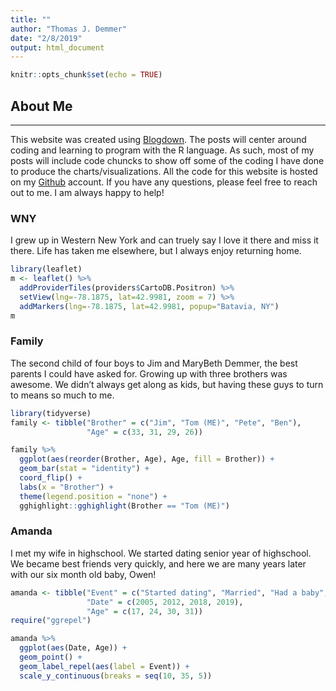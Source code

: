 ```yaml
---
title: ""
author: "Thomas J. Demmer"
date: "2/8/2019"
output: html_document
---
```


```r
knitr::opts_chunk$set(echo = TRUE)
```

## About Me
***

This website was created using [Blogdown](https://bookdown.org/yihui/blogdown/).  The posts will center around coding and learning to program with the R language.  As such, most of my posts will include code chuncks to show off some of the coding I have done to produce the charts/visualizations.  All the code for this website is hosted on my [Github](https://github.com/tdemmer18) account.  If you have any questions, please feel free to reach out to me. I am always happy to help!

### WNY
I grew up in Western New York and can truely say I love it there and miss it there.  Life has taken me elsewhere, but I always enjoy returning home.

```r
library(leaflet)
m <- leaflet() %>%
  addProviderTiles(providers$CartoDB.Positron) %>%
  setView(lng=-78.1875, lat=42.9981, zoom = 7) %>% 
  addMarkers(lng=-78.1875, lat=42.9981, popup="Batavia, NY")
m
```


### Family
The second child of four boys to Jim and MaryBeth Demmer, the best parents I could have asked for.  Growing up with three brothers was awesome.  We didn't always get along as kids, but having these guys to turn to means so much to me.

```r
library(tidyverse)
family <- tibble("Brother" = c("Jim", "Tom (ME)", "Pete", "Ben"), 
                 "Age" = c(33, 31, 29, 26))
```

```r
family %>%
  ggplot(aes(reorder(Brother, Age), Age, fill = Brother)) +
  geom_bar(stat = "identity") +
  coord_flip() +
  labs(x = "Brother") +
  theme(legend.position = "none") +
  gghighlight::gghighlight(Brother == "Tom (ME)")
```

### Amanda
I met my wife in highschool.  We started dating senior year of highschool.  We became best friends very quickly, and here we are many years later with our six month old baby, Owen!
```r
amanda <- tibble("Event" = c("Started dating", "Married", "Had a baby", "Today"),
                 "Date" = c(2005, 2012, 2018, 2019),
                 "Age" = c(17, 24, 30, 31))
require("ggrepel")

```


```r
amanda %>% 
  ggplot(aes(Date, Age)) +
  geom_point() +
  geom_label_repel(aes(label = Event)) +
  scale_y_continuous(breaks = seq(10, 35, 5))
  
```







